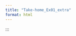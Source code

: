 ```yaml
---
title: "Take-home_Ex01_extra"
format: html
---
```


<!-- ```{r} -->

<!-- if (!requireNamespace("randomForest", quietly = TRUE)) { -->

<!--   install.packages("randomForest") -->

<!-- } -->

<!-- library(randomForest) -->

<!-- if (!requireNamespace("caret", quietly = TRUE)) { -->

<!--   install.packages("caret") -->

<!-- } -->

<!-- library(caret) -->

<!-- ``` -->

<!-- ```{r} -->

<!-- str(train_data) -->

<!-- ``` -->

<!-- ```{r} -->

<!-- # Load necessary libraries -->

<!-- library(readr) -->

<!-- library(dplyr) -->

<!-- library(ggplot2) -->

<!-- library(stats) -->

<!-- library(randomForest)  # Load Random Forest -->

<!-- library(caret)  # For model evaluation -->

<!-- # Select relevant health-related columns -->

<!-- relevant_factors <- heart_attack_2 %>%  -->

<!--   select("Gender", "Region", "Smoking_History", "Diabetes_History", "Hypertension_History", "Physical_Activity", -->

<!--          "Diet_Quality", "Alcohol_Consumption", "Family_History", "Cholesterol_Level_Category", "Heart_Attack_Occurrence",  -->

<!--          "Stress_Levels_Category", "BMI_Category", "Heart_Rate_Category", "Systolic_BP_Category", "Diastolic_BP_Category") -->

<!-- # Convert categorical variables to factors -->

<!-- relevant_factors <- relevant_factors %>%  -->

<!--   mutate(across(where(is.character), as.factor)) -->

<!-- # ✅ Convert Heart_Attack_Occurrence to a **factor** with levels 0 and 1 -->

<!-- relevant_factors <- relevant_factors %>% -->

<!--   mutate(Heart_Attack_Occurrence = factor(ifelse(Heart_Attack_Occurrence == "Yes", 1, 0), levels = c(0, 1))) -->

<!-- # ✅ Verify conversion -->

<!-- str(relevant_factors$Heart_Attack_Occurrence) -->

<!-- table(relevant_factors$Heart_Attack_Occurrence) -->

<!-- # Split dataset into training and testing sets -->

<!-- set.seed(123) -->

<!-- trainIndex <- createDataPartition(relevant_factors$Heart_Attack_Occurrence, p = 0.7, list = FALSE) -->

<!-- train_data <- relevant_factors[trainIndex, ] -->

<!-- test_data <- relevant_factors[-trainIndex, ] -->

<!-- train_data -->

<!-- # ✅ Ensure Heart_Attack_Occurrence is a factor in both train and test sets -->

<!-- train_data$Heart_Attack_Occurrence <- as.factor(train_data$Heart_Attack_Occurrence) -->

<!-- test_data$Heart_Attack_Occurrence <- as.factor(test_data$Heart_Attack_Occurrence) -->

<!-- # ✅ Check factor levels before training -->

<!-- print(levels(train_data$Heart_Attack_Occurrence)) -->

<!-- # Train a Random Forest model -->

<!-- rf_model <- randomForest(Heart_Attack_Occurrence ~ ., data = train_data, ntree = 500, mtry = 3, importance = TRUE) -->

<!-- print(rf_model) -->

<!-- # Evaluate model on test data -->

<!-- predictions <- predict(rf_model, test_data) -->

<!-- confusionMatrix(predictions, test_data$Heart_Attack_Occurrence) -->

<!-- # Feature importance -->

<!-- importance_rf <- importance(rf_model) -->

<!-- varImpPlot(rf_model) -->

<!-- ``` -->



<!-- ## Code -->
<!-- ```{r} -->
<!-- #- DO NOT DELETE -->
<!-- #| eval = FALSE  -->

<!-- # Load necessary libraries -->
<!-- library(readr) -->
<!-- library(dplyr) -->
<!-- library(ggplot2) -->
<!-- library(stats) -->

<!-- # Select relevant health-related columns -->
<!-- relevant_factors <- heart_attack_2 %>%  -->
<!--   select("Gender", "Region", "Smoking_History", "Diabetes_History", "Hypertension_History", "Physical_Activity", -->
<!--          "Diet_Quality", "Alcohol_Consumption", "Family_History", "Cholesterol_Level_Category", "Heart_Attack_Occurrence",  -->
<!--          "Stress_Levels_Category", "BMI_Category", "Heart_Rate_Category", "Systolic_BP_Category", "Diastolic_BP_Category") -->

<!-- # Convert categorical variables -->
<!-- # Gender encoding -->
<!-- relevant_factors$Gender <- factor(relevant_factors$Gender, levels = c("Male", "Female")) -->

<!-- # Region encoding -->
<!-- relevant_factors$Region <- factor(relevant_factors$Region, levels = c("Rural", "Urban")) -->

<!-- # Smoking_History encoding -->
<!-- relevant_factors$Smoking_History <- factor(relevant_factors$Smoking_History, levels = c("Yes", "No")) -->

<!-- # Diabetes_History encoding -->
<!-- relevant_factors$Diabetes_History <- factor(relevant_factors$Diabetes_History, levels = c("Yes", "No")) -->

<!-- # Hypertension_History encoding -->
<!-- relevant_factors$Hypertension_History <- factor(relevant_factors$Hypertension_History, levels = c("Yes", "No")) -->

<!-- # Physical_Activity is now numeric (Low = 0, Moderate = 1, High = 2) -->
<!-- relevant_factors$Physical_Activity <- recode(relevant_factors$Physical_Activity, "Low" = 0, "Moderate" = 1, "High" = 2) %>% as.numeric() -->

<!-- # Diet_Quality is now numeric (Poor = 0, Average = 1, Good = 2) -->
<!-- relevant_factors$Diet_Quality <- recode(relevant_factors$Diet_Quality, "Poor" = 0, "Average" = 1, "Good" = 2) %>% as.numeric() -->

<!-- # Alcohol_Consumption is now numeric (None = 0, Low = 0, Moderate = 1, High = 2) -->
<!-- relevant_factors$Alcohol_Consumption <- recode(relevant_factors$Alcohol_Consumption, "None" = 0, "Low" = 0, "Moderate" = 1, "High" = 2) %>% as.numeric() -->

<!-- # Family_History encoding -->
<!-- relevant_factors$Family_History <- factor(relevant_factors$Family_History, levels = c("Yes", "No")) -->

<!-- # Cholesterol_Level_Category is now numeric (Low = 0, Moderate = 1, High = 2) -->
<!-- relevant_factors$Cholesterol_Level_Category <- recode(relevant_factors$Cholesterol_Level_Category, "Low" = 0, "Moderate" = 1, "High" = 2) %>% as.numeric() -->

<!-- # Stress_Levels_Category is now numeric (Minimal Stress = 0, Low Stress = 0, Moderate Stress = 1, High Stress = 2) -->
<!-- relevant_factors$Stress_Levels_Category <- recode(relevant_factors$Stress_Levels_Category, -->
<!--   "Miniminal_Stress" = 0, -->
<!--   "Low_Stress" = 0, -->
<!--   "Moderate_Stress" = 1, -->
<!--   "High_Stress" = 2 -->
<!-- ) %>% as.numeric() -->

<!-- # BMI_Category is now numeric (Underweight = 0, Normal_Weight = 1, Overweight = 2, Obese = 2) -->
<!-- relevant_factors$BMI_Category <- recode(relevant_factors$BMI_Category, "Underweight" = 0, "Normal_Weight" = 1, "Overweight" = 2, "Obese" = 2) %>% as.numeric() -->

<!-- # Heart_Rate_Category is now numeric (Low = 0, Normal = 1, High = 2) -->
<!-- relevant_factors$Heart_Rate_Category <- recode(relevant_factors$Heart_Rate_Category, "Low" = 0, "Normal" = 1, "High" = 2) %>% as.numeric() -->

<!-- # Systolic_BP_Category is now numeric (Normal = 0, Elevated = 1, Hypertension_Stage_1 = 2, Hypertension_Stage_2 = 2) -->
<!-- relevant_factors$Systolic_BP_Category <- recode(relevant_factors$Systolic_BP_Category, "Normal" = 0, "Elevated" = 1, "Hypertension_Stage_1" = 2, "Hypertension_Stage_2" = 2) %>% as.numeric() -->

<!-- # Diastolic_BP_Category is now numeric (Normal = 0, Elevated = 1, Hypertension_Stage_1 = 2, Hypertension_Stage_2 = 2) -->
<!-- relevant_factors$Diastolic_BP_Category <- recode(relevant_factors$Diastolic_BP_Category, "Normal" = 0, "Elevated" = 1, "Hypertension_Stage_1" = 2, "Hypertension_Stage_2" = 2) %>% as.numeric() -->

<!-- # Convert Heart_Attack_Occurrence to binary and ensure it remains a factor -->
<!-- relevant_factors$Heart_Attack_Occurrence <- factor(ifelse(relevant_factors$Heart_Attack_Occurrence == "Yes", 1, 0), levels = c(0, 1)) -->

<!-- # Compute correlation matrix for numerical encoding -->
<!-- cor_matrix <- relevant_factors %>%  -->
<!--   mutate(across(where(is.factor), as.numeric)) %>% -->
<!--   select(-Smoking_History, -Heart_Attack_Occurrence) %>% -->
<!--   cor(use = "complete.obs") -->

<!-- print(cor_matrix) -->

<!-- # Run Logistic Regression Model -->
<!-- logistic_model <- glm(Heart_Attack_Occurrence ~ ., data = relevant_factors, family = binomial()) -->

<!-- # Print Model Summary -->
<!-- summary(logistic_model) -->
<!-- ``` -->

:::


<!-- ```{r} -->
<!-- # Load necessary library -->
<!-- library(writexl)  # Or use openxlsx for more features -->

<!-- # Define file path to save the Excel file -->
<!-- file_path <- "C:/andreaysh/ISSS608/try.xlsx" -->

<!-- # Export chi-square test results to Excel -->
<!-- write_xlsx(heart_attack_2, path = file_path) -->

<!-- # Confirm export -->
<!-- print(paste("File saved to:", file_path)) -->
<!-- ``` -->



<!-- ```{r} -->

<!-- # Step 1: Count total individuals in each Age_Category -->

<!-- total_population <- heart_attack_2 %>% -->

<!--   group_by(Age_Category) %>% -->

<!--   summarise(Total_Count = n()) -->

<!-- # Step 2: Count heart attack occurrences by Age_Category -->

<!-- heart_attack_counts <- heart_attack_2 %>% -->

<!--   filter(Heart_Attack_Occurrence == "Yes") %>% -->

<!--   group_by(Age_Category) %>% -->

<!--   summarise(Heart_Attack_Count = n()) -->

<!-- # Step 3: Merge the two tables -->

<!-- normalized_data <- left_join(heart_attack_counts, total_population, by = "Age_Category") %>% -->

<!--   mutate(Normalized_Heart_Attack_Rate = (Heart_Attack_Count / Total_Count) * 100) -->

<!-- # Step 4: Plot the normalized heart attack rate -->

<!-- ggplot(normalized_data, aes(x = Age_Category, y = Normalized_Heart_Attack_Rate, fill = Age_Category)) + -->

<!--   geom_bar(stat = "identity", color = "black", alpha = 0.7) + -->

<!--   labs(title = "Normalized Heart Attack Rate by Age Group", -->

<!--        x = "Age Group", -->

<!--        y = "Heart Attack Rate (Normalized, % of total in group)") + -->

<!--   theme_minimal() + -->

<!--   scale_fill_brewer(palette = "Set2") + -->

<!--   theme(axis.text.x = element_text(angle = 45, hjust = 1))  # Rotate x-axis labels for readability -->

<!-- ``` -->



